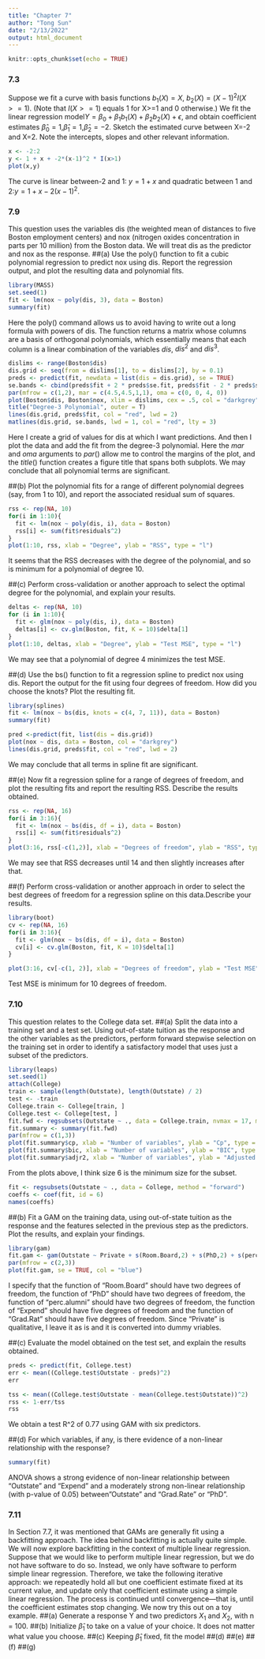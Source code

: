 ```yaml
---
title: "Chapter 7"
author: "Tong Sun"
date: "2/13/2022"
output: html_document
---
```


```r
knitr::opts_chunk$set(echo = TRUE)
```

### 7.3
Suppose we fit a curve with basis functions $b_1(X)=X$, $b_2(X)=(X-1)^2I(X>=1)$. (Note that $I(X>=1)$ equals 1 for X>=1 and 0 otherwise.) We fit the linear regression model$Y=\beta_0+\beta_1b_1(X)+\beta_2b_2(X)+\epsilon$, and obtain coefficient estimates $\hat\beta_0=1$,$\hat\beta_1=1$,$\hat\beta_2=-2$. Sketch the estimated curve between X=-2 and X=2. Note the intercepts, slopes and other relevant information.
```r
x <- -2:2
y <- 1 + x + -2*(x-1)^2 * I(x>1)
plot(x,y)
```
The curve is linear between-2 and 1: $y=1+x$ and quadratic between 1 and 2:$y=1+x-2(x-1)^2$.

### 7.9
This question uses the variables dis (the weighted mean of distances to five Boston employment centers) and nox (nitrogen oxides concentration in parts per 10 million) from the Boston data. We will treat dis as the predictor and nox as the response.
##(a)
Use the poly() function to fit a cubic polynomial regression to predict nox using dis. Report the regression output, and plot the resulting data and polynomial fits.
```r
library(MASS)
set.seed(1)
fit <- lm(nox ~ poly(dis, 3), data = Boston)
summary(fit)
```
Here the poly() command allows us to avoid having to write out a long formula with powers of dis. The function returns a matrix whose columns are a basis of orthogonal polynomials, which essentially means that each column is a linear combination of the variables $dis$, $dis^2$ and $dis^3$.

```r
dislims <- range(Boston$dis)
dis.grid <- seq(from = dislims[1], to = dislims[2], by = 0.1)
preds <- predict(fit, newdata = list(dis = dis.grid), se = TRUE)
se.bands <- cbind(preds$fit + 2 * preds$se.fit, preds$fit - 2 * preds$se.fit)
par(mfrow = c(1,2), mar = c(4.5,4.5,1,1), oma = c(0, 0, 4, 0))
plot(Boston$dis, Boston$nox, xlim = dislims, cex = .5, col = "darkgrey")
title("Degree-3 Polynomial", outer = T)
lines(dis.grid, preds$fit, col = "red", lwd = 2)
matlines(dis.grid, se.bands, lwd = 1, col = "red", lty = 3)
```

Here I create a grid of values for dis at which I want predictions. And then I plot the data and add the fit from the degree-3 polynomial. Here the $mar$ and $oma$ arguments to $par()$ allow me to control the margins of the plot, and the $title()$ function creates a figure title that spans both subplots. We may conclude that all polynomial terms are significant.

##(b)
Plot the polynomial fits for a range of different polynomial degrees (say, from 1 to 10), and report the associated residual sum of squares.
```r
rss <- rep(NA, 10)
for(i in 1:10){
  fit <- lm(nox ~ poly(dis, i), data = Boston)
  rss[i] <- sum(fit$residuals^2)
}
plot(1:10, rss, xlab = "Degree", ylab = "RSS", type = "l")
```
It seems that the RSS decreases with the degree of the polynomial, and so is minimum for a polynomial of degree 10.

##(c)
Perform cross-validation or another approach to select the optimal degree for the polynomial, and explain your results.
```r
deltas <- rep(NA, 10)
for (i in 1:10){
  fit <- glm(nox ~ poly(dis, i), data = Boston)
  deltas[i] <- cv.glm(Boston, fit, K = 10)$delta[1]
}
plot(1:10, deltas, xlab = "Degree", ylab = "Test MSE", type = "l")
```

We may see that a polynomial of degree 4 minimizes the test MSE.

##(d)
Use the bs() function to fit a regression spline to predict nox using dis. Report the output for the fit using four degrees of freedom. How did you choose the knots? Plot the resulting fit.
```r
library(splines)
fit <- lm(nox ~ bs(dis, knots = c(4, 7, 11)), data = Boston)
summary(fit)
```
```r
pred <-predict(fit, list(dis = dis.grid))
plot(nox ~ dis, data = Boston, col = "darkgrey")
lines(dis.grid, preds$fit, col = "red", lwd = 2)
```

We may conclude that all terms in spline fit are significant.

##(e)
Now fit a regression spline for a range of degrees of freedom, and plot the resulting fits and report the resulting RSS. Describe the results obtained.
```r
rss <- rep(NA, 16)
for(i in 3:16){
  fit <- lm(nox ~ bs(dis, df = i), data = Boston)
  rss[i] <- sum(fit$residuals^2)
}
plot(3:16, rss[-c(1,2)], xlab = "Degrees of freedom", ylab = "RSS", type = "l")
```
We may see that RSS decreases until 14 and then slightly increases after that.

##(f)
Perform cross-validation or another approach in order to select the best degrees of freedom for a regression spline on this data.Describe your results.
```r
library(boot)
cv <- rep(NA, 16)
for(i in 3:16){
  fit <- glm(nox ~ bs(dis, df = i), data = Boston)
  cv[i] <- cv.glm(Boston, fit, K = 10)$delta[1]
}
```
```r
plot(3:16, cv[-c(1, 2)], xlab = "Degrees of freedom", ylab = "Test MSE", type = "l")
```
Test MSE is minimum for 10 degrees of freedom.

### 7.10
This question relates to the College data set.
##(a)
Split the data into a training set and a test set. Using out-of-state tuition as the response and the other variables as the predictors, perform forward stepwise selection on the training set in order to identify a satisfactory model that uses just a subset of the predictors.
```r
library(leaps)
set.seed(1)
attach(College)
train <- sample(length(Outstate), length(Outstate) / 2)
test <- -train
College.train <- College[train, ]
College.test <- College[test, ]
fit.fwd <- regsubsets(Outstate ~ ., data = College.train, nvmax = 17, method = "forward")
fit.summary <- summary(fit.fwd)
par(mfrow = c(1,3))
plot(fit.summary$cp, xlab = "Number of variables", ylab = "Cp", type = "l")
plot(fit.summary$bic, xlab = "Number of variables", ylab = "BIC", type = "l")
plot(fit.summary$adjr2, xlab = "Number of variables", ylab = "Adjusted R2", type = "l", ylim = c(0.4, 0.84))
```
From the plots above, I think size 6 is the minimum size for the subset.

```r
fit <- regsubsets(Outstate ~ ., data = College, method = "forward")
coeffs <- coef(fit, id = 6)
names(coeffs)
```

##(b)
Fit a GAM on the training data, using out-of-state tuition as the response and the features selected in the previous step as the predictors. Plot the results, and explain your findings.
```r
library(gam)
fit.gam <- gam(Outstate ~ Private + s(Room.Board,2) + s(PhD,2) + s(perc.alumni,2) + s(Expend,5) + s(Grad.Rate,2), data = College.train)
par(mfrow = c(2,3))
plot(fit.gam, se = TRUE, col = "blue")
``` 
I specify that the function of "Room.Board" should have two degrees of freedom, the function of "PhD" should have two degrees of freedom, the function of "perc.alumni" should have two degrees of freedom, the function of "Expend" should have five degrees of freedom and the function of "Grad.Rat" should have five degrees of freedom. Since "Private" is qualitative, I leave it as is and it is converted into dummy vriables.

##(c)
Evaluate the model obtained on the test set, and explain the results obtained.
```r
preds <- predict(fit, College.test)
err <- mean((College.test$Outstate - preds)^2)
err
```

```r
tss <- mean((College.test$Outstate - mean(College.test$Outstate))^2)
rss <- 1-err/tss
rss
```

We obtain a test R^2 of 0.77 using GAM with six predictors.

##(d)
For which variables, if any, is there evidence of a non-linear relationship with the response?
```r
summary(fit)
```
ANOVA shows a strong evidence of non-linear relationship between "Outstate" and "Expend" and a moderately strong non-linear relationship (with p-value of 0.05) between"Outstate" and "Grad.Rate" or "PhD".

### 7.11
In Section 7.7, it was mentioned that GAMs are generally fit using a backfitting approach. The idea behind backfitting is actually quite simple. We will now explore backfitting in the context of multiple linear regression.
Suppose that we would like to perform multiple linear regression, but we do not have software to do so. Instead, we only have software to perform simple linear regression. Therefore, we take the following iterative approach: we repeatedly hold all but one coefficient estimate fixed at its current value, and update only that coefficient estimate using a simple linear regression. The process is continued until convergence—that is, until the coefficient estimates stop changing.
We now try this out on a toy example.
##(a)
Generate a response Y and two predictors $X_1$ and $X_2$, with n = 100.
##(b)
Initialize $\hat \beta_1$ to take on a value of your choice. It does not matter
what value you choose.
##(c)
Keeping $\hat \beta_1$ fixed, fit the model
##(d)
##(e)
##(f)
##(g)